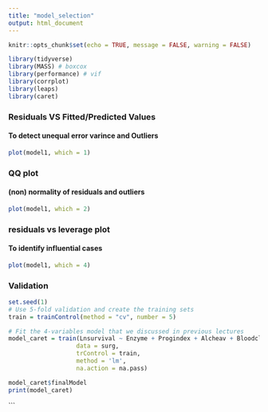 ```yaml
---
title: "model_selection"
output: html_document
---
```

```r
knitr::opts_chunk$set(echo = TRUE, message = FALSE, warning = FALSE)

library(tidyverse)
library(MASS) # boxcox
library(performance) # vif
library(corrplot)
library(leaps)
library(caret)
```


### Residuals VS Fitted/Predicted Values

#### To detect unequal error varince and Outliers

```r
plot(model1, which = 1)
```

### QQ plot

#### (non) normality of residuals and outliers

```r
plot(model1, which = 2)
```

### residuals vs leverage plot

#### To identify influential cases

```r
plot(model1, which = 4)
```

### Validation

```r

set.seed(1)
# Use 5-fold validation and create the training sets
train = trainControl(method = "cv", number = 5)

# Fit the 4-variables model that we discussed in previous lectures
model_caret = train(Lnsurvival ~ Enzyme + Progindex + Alcheav + Bloodclot,
                   data = surg,
                   trControl = train,
                   method = 'lm',
                   na.action = na.pass)

model_caret$finalModel
print(model_caret)

```

```


